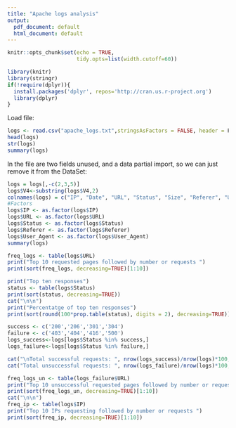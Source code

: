 ```yaml
---
title: "Apache logs analysis"
output:
  pdf_document: default
  html_document: default
---
```


```r
knitr::opts_chunk$set(echo = TRUE,
                      tidy.opts=list(width.cutoff=60))

```
```r
library(knitr)
library(stringr)
if(!require(dplyr)){
  install.packages('dplyr', repos='http://cran.us.r-project.org')
  library(dplyr)
}

```

Load file:
```r
logs <- read.csv("apache_logs.txt",stringsAsFactors = FALSE, header = F, sep= " ", quote = "\"")
head(logs)
str(logs)
summary(logs)
```

In the file are two fields unused, and a data partial import, so we can just remove it from the DataSet:
```r
logs = logs[,-c(2,3,5)]
logs$V4<-substring(logs$V4,2)
colnames(logs) = c("IP", "Date", "URL", "Status", "Size", "Referer", "User_Agent") 
#Factors
logs$IP <- as.factor(logs$IP)
logs$URL <- as.factor(logs$URL)
logs$Status <- as.factor(logs$Status)
logs$Referer <- as.factor(logs$Referer)
logs$User_Agent <- as.factor(logs$User_Agent)
summary(logs)
```

```r
freq_logs <- table(logs$URL)
print("Top 10 requested pages followed by number or requests ")
print(sort(freq_logs, decreasing=TRUE)[1:10])

print("Top ten responses")
status <- table(logs$Status)
print(sort(status, decreasing=TRUE))
cat("\n\n")
print("Percentatge of top ten responses")
print(sort(round(100*prop.table(status), digits = 2), decreasing=TRUE))

success <- c('200','206','301','304')
failure <- c('403','404','416','500')
logs_success<-logs[logs$Status %in% success,]
logs_failure<-logs[logs$Status %in% failure,]

cat("\nTotal successful requests: ", nrow(logs_success)/nrow(logs)*100,"% \n")
cat("Total unsuccessful requests: ", nrow(logs_failure)/nrow(logs)*100,"% \n")

freq_logs_un <- table(logs_failure$URL)
print("Top 10 unsuccessful requested pages followed by number or requests ")
print(sort(freq_logs_un, decreasing=TRUE)[1:10])
cat("\n\n")
freq_ip <- table(logs$IP)
print("Top 10 IPs requesting followed by number or requests ")
print(sort(freq_ip, decreasing=TRUE)[1:10])

```


